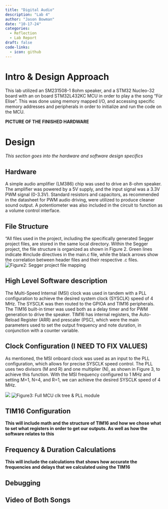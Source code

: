 ```yaml
---
title: "Digital Audio"
description: "Lab 4"
author: "Jason Bowman"
date: "10-17-24"
categories:
  - Reflection
  - Lab Report
draft: false
code-links:
  - icon: github
---
```

# Intro & Design Approach
This lab utilized an SM231508-1 8ohm speaker, and a STM32 Nucleo-32 board with an on board STM32L432KC MCU in order to play a the song "Für Elise". This was done using memory mapped I/O, and accessing specific memory addresses and peripherals in order to initialize and run the code on the MCU.

**PICTURE OF THE FINISHED HARDWARE**

# Design
*This section goes into the hardware and software design specifics*

## Hardware
A simple audio amplifier (LM386) chip was used to drive an 8-ohm speaker. The amplifier was powered by a 5V supply, and the input signal was a 3.3V PWM signal (0-3.3V). Standard resistors and capacitors, as recommended in the datasheet for PWM audio driving, were utilized to produce cleaner sound output. A potentiometer was also included in the circuit to function as a volume control interface.

## File Structure
"All files used in the project, including the specifically generated Segger project files, are stored in the same local directory. Within the Segger project, the file structure is organized as shown in Figure 2. Green lines indicate #include directives in the main.c file, while the black arrows show the correlation between header files and their respective .c files.
![Figure2: Segger project file mapping](images/file_map.jpeg)

## High Level Software description
The Multi-Speed Internal (MSI) clock was used in tandem with a PLL configuration to achieve the desired system clock (SYSCLK) speed of 4 MHz. The SYSCLK was then routed to the GPIOA and TIM16 peripherals. The TIM16 built-in timer was used both as a delay timer and for PWM generation to drive the speaker. TIM16 has internal registers, the Auto-Reload Register (ARR) and prescaler (PSC), which were the main parameters used to set the output frequency and note duration, in conjunction with a counter variable.

## Clock Configuration (I NEED TO FIX VALUES)
As mentioned, the MSI onboard clock was used as an input to the PLL configuration, which allows for precise SYSCLK speed control. The PLL uses two divisors (M and R) and one multiplier (N), as shown in Figure 3, to achieve this function. With the MSI frequency configured to 1 MHz and setting M=1, N=4, and R=1, we can achieve the desired SYSCLK speed of 4 MHz.

![](images/clk_tree_full.jpeg)
![Figure3: Full MCU clk tree & PLL module](images/clk_tree_pll.jpeg)


## TIM16 Configuration
**This will include math and the structure of TIM16 and how we chose what to set what registers in order to get our outputs. As well as how the software relates to this**

## Frequency & Duration Calculations
**This will include the calculations that shows how accurate the frequencies and delays that we calculated using the TIM16**

## Debugging

## Video of Both Songs
